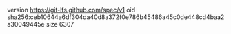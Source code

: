 version https://git-lfs.github.com/spec/v1
oid sha256:ceb10644a6df304da40d8a372f0e786b45486a45c0de448cd4baa2a30049445e
size 6307

